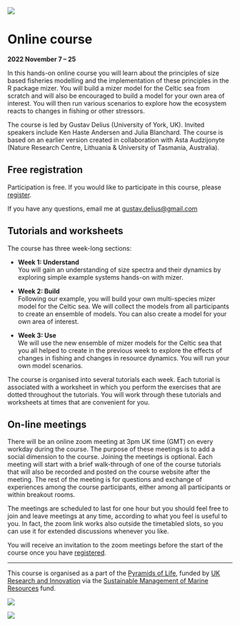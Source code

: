 ![](images/mizer-01.png)

# Online course

**2022 November 7 -- 25**

In this hands-on online course you will learn about the principles of size based fisheries modelling and the implementation of these principles in the R package mizer. You will build a mizer model for the Celtic sea from scratch and will also be encouraged to build a model for your own area of interest. You will then run various scenarios to explore how the ecosystem reacts to changes in fishing or other stressors.

The course is led by Gustav Delius (University of York, UK). Invited speakers include Ken Haste Andersen and Julia Blanchard. The course is based on an earlier version created in collaboration with Asta Audzijonyte (Nature Research Centre, Lithuania & University of Tasmania, Australia).

## Free registration

Participation is free. If you would like to participate in this course, please [register](https://forms.gle/MrP7AHTZHLXET3dH9).

If you have any questions, email me at [gustav.delius\@gmail.com](mailto:gustav.delius@gmail.com)

## Tutorials and worksheets

The course has three week-long sections:

-   **Week 1: Understand**\
    You will gain an understanding of size spectra and their dynamics by exploring simple example systems hands-on with mizer.

-   **Week 2: Build**\
    Following our example, you will build your own multi-species mizer model for the Celtic sea. We will collect the models from all participants to create an ensemble of models. You can also create a model for your own area of interest.

-   **Week 3: Use**\
    We will use the new ensemble of mizer models for the Celtic sea that you all helped to create in the previous week to explore the effects of changes in fishing and changes in resource dynamics. You will run your own model scenarios.

The course is organised into several tutorials each week. Each tutorial is associated with a worksheet in which you perform the exercises that are dotted throughout the tutorials. You will work through these tutorials and worksheets at times that are convenient for you.

## On-line meetings

There will be an online zoom meeting at 3pm UK time (GMT) on every workday during the course. The purpose of these meetings is to add a social dimension to the course. Joining the meetings is optional. Each meeting will start with a brief walk-through of one of the course tutorials that will also be recorded and posted on the course website after the meeting. The rest of the meeting is for questions and exchange of experiences among the course participants, either among all participants or within breakout rooms.

The meetings are scheduled to last for one hour but you should feel free to join and leave meetings at any time, according to what you feel is useful to you. In fact, the zoom link works also outside the timetabled slots, so you can use it for extended discussions whenever you like.

You will receive an invitation to the zoom meetings before the start of the course once you have [registered](https://forms.gle/MrP7AHTZHLXET3dH9).

------------------------------------------------------------------------

This course is organised as a part of the [Pyramids of Life](https://pyramidsoflife.york.ac.uk/), funded by [UK Research and Innovation](https://www.ukri.org/) via the [Sustainable Management of Marine Resources](https://www.smmr.org.uk/) fund.

::: {layout-ncol="2"}
![](images/smmr-blue.png)

![](images/UOY-Logo.png)
:::
